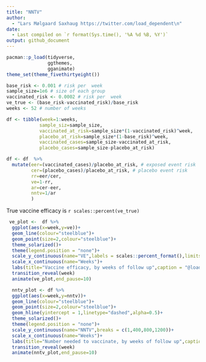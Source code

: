 ```yaml
---
title: "NNTV"
author: 
  - "Lars Mølgaard Saxhaug https://twitter.com/load_dependent\n"
date: 
  - Last compiled on `r format(Sys.time(), '%A %d %B, %Y')`
output: github_document
---
```


```r
pacman::p_load(tidyverse,
               ggthemes,
               gganimate)
theme_set(theme_fivethirtyeight())
```


```r
base_risk <- 0.001 # risk per  week
sample_size=1e6 # size of each group
vaccinated_risk <- 0.0002 # risk per  week
ve_true <- (base_risk-vaccinated_risk)/base_risk
weeks <- 52 # number of weeks

df <- tibble(week=1:weeks,
            sample_siz=sample_size,
            vaccinated_at_risk=sample_size*(1-vaccinated_risk)^week,
            placebo_at_risk=sample_size*(1-base_risk)^week,
            vaccinated_cases=sample_size-vaccinated_at_risk,
            placebo_cases=sample_size-placebo_at_risk)

df <- df  %>% 
  mutate(eer=(vaccinated_cases)/placebo_at_risk, # exposed event risk
         cer=(placebo_cases)/placebo_at_risk, # placebo event risk
         rr=eer/cer,
         ve=1-rr,
         ar=cer-eer,
         nntv=1/ar
         ) 
```
True vaccine efficacy is `r scales::percent(ve_true)`
```r
 ve_plot <-  df %>% 
  ggplot(aes(x=week,y=ve))+
  geom_line(colour="steelblue")+
  geom_point(size=2,colour="steelblue")+
  theme_solarized()+
  theme(legend.position = "none")+
  scale_y_continuous(name="VE",labels = scales::percent_format(),limits = c(0,1))+
  scale_x_continuous(name="Weeks")+
  labs(title="Vaccine efficacy, by weeks of follow up",caption = "@load_dependent")+
  transition_reveal(week) 
  animate(ve_plot,end_pause=10)
```

```r
  nntv_plot <- df %>% 
  ggplot(aes(x=week,y=nntv))+
  geom_line(colour="steelblue")+
  geom_point(size=2,colour="steelblue")+
  geom_hline(yintercept = 1,linetype="dashed",alpha=0.5)+
  theme_solarized()+
  theme(legend.position = "none")+
  scale_y_continuous(name="NNTV",breaks = c(1,400,800,1200))+
  scale_x_continuous(name="Weeks")+
  labs(title="Number needed to vaccinate, by weeks of follow up",caption = "@load_dependent")+
  transition_reveal(week) 
  animate(nntv_plot,end_pause=10)
```

 
 

